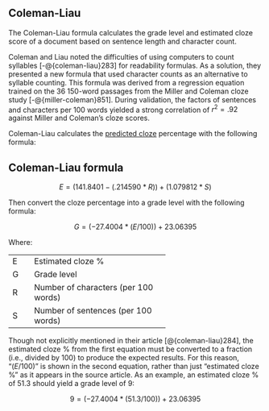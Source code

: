 ## Coleman-Liau\index{Coleman-Liau|(ii} {#sec-coleman-liau-test}

The Coleman-Liau formula calculates the grade level and estimated cloze\index{cloze} score of a document based on sentence length and character count.

Coleman and Liau noted the difficulties of using computers to count syllables [-@{coleman-liau}283] for readability formulas. As a solution, they presented a new formula that used character counts as an alternative to syllable counting. This formula was derived from a regression equation trained on the 36 150-word passages from the Miller and Coleman cloze study [-@{miller-coleman}851]. During validation, the factors of sentences and characters per 100 words yielded a strong correlation of $r^2 = .92$ against Miller and Coleman’s cloze scores.

Coleman-Liau calculates the [predicted cloze](#sec-cloze) percentage with the following formula:

::: {.callout-note icon=false}
## Coleman-Liau formula

$$
E = (141.8401 - (.214590*R)) + (1.079812*S)
$$
:::

Then convert the cloze percentage into a grade level with the following formula:

::: {.callout-note icon=false appearance="simple" title=""}
$$
G = (-27.4004*(E/100)) + 23.06395
$$
:::

Where:

+:----+:-------------------------------------+
| E   | Estimated cloze %                    |
+-----+--------------------------------------+
| G   | Grade level                          |
+-----+--------------------------------------+
| R   | Number of characters (per 100 words) |
+-----+--------------------------------------+
| S   | Number of sentences (per 100 words)  |
+-----+--------------------------------------+

Though not explicitly mentioned in their article [@{coleman-liau}284], the estimated cloze % from the first equation must be converted to a fraction (i.e., divided by 100) to produce the expected results.
For this reason, "$(E/100)$" is shown in the second equation, rather than just "estimated cloze %" as it appears in the source article. As an example, an estimated cloze % of 51.3 should yield a grade level of 9:

$$
9 = (-27.4004*(51.3/100)) + 23.06395
$$
\index{Coleman-Liau|)}

\newpage